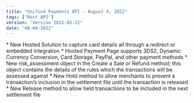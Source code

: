 ```yaml
---
title: "Unified Payments API - August 4, 2022"
tags: ["Rest API"]
version: "Version 2021-03-22"
date: "08-04-2022"
---
```


<ReleaseNoteSection title="Hosted Payment Page">
    <ReleaseNoteDetail type="added">
        * New Hosted Solution to capture card details all through a redirect or embedded integration
        * Hosted Payment Page supports 3DS2, Dynamic Currency Conversion, Card Storage, PayPal, and other payment methods
    </ReleaseNoteDetail>
</ReleaseNoteSection>

<ReleaseNoteSection title="Enhancements to Transactions Resource">
    <ReleaseNoteDetail type="added">
        * New risk_assessment object in the Create a Sale or Refund method; this object contains the details of the rules which the transactions will be assessed against
        * New Hold method to allow merchants to prevent a transaction’s inclusion in the settlement file until the transaction is released
        * New Release method to allow held transactions to be included in the next settlement file
    </ReleaseNoteDetail>
</ReleaseNoteSection>